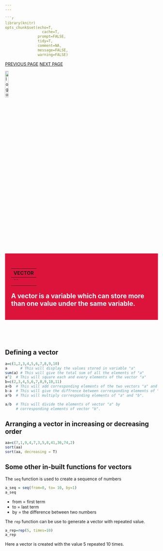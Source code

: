 ```yaml
---
---

```r
library(knitr)
opts_chunk$set(echo=T,
	             cache=T,
               prompt=FALSE,
               tidy=T,
               comment=NA,
               message=FALSE,
               warning=FALSE)
```

<link rel="stylesheet" href="mystyle.css" type="text/css">

<div class="icon-bar">
  <a href="variables.html" class="prev">PREVIOUS PAGE</a>
  <a href="matrix.html" class="next">NEXT PAGE</a>
</div>


<a href="index.html">
  <img src="images/logo.png" alt="logo"  style="width:15%;">
</a>

<div style="background-color:crimson;color:white;padding:20px;">
<h2> **VECTOR**</h2>
---
```

<p>
A vector is a variable which can store more than one value under the same variable.
</p>
</div>

<br/>
<br/>
<br/>

## Defining a vector

```r
a=c(1,2,3,4,5,6,7,8,9,10)
a      # This will display the values stored in variable "a"
sum(a) # This will give the total sum of all the elements of "a"
a^2  # This will square each and every elements of the vector "a"
b=c(2,3,4,5,6,7,8,9,10,11)
a+b  # This will add corresponding elements of the two vectors "a" and "b" 
b-a  # This will give the diffrence between corresponding elements of "b" and "a"
a*b  # This will multiply corresponding elements of "a" and "b".

a/b  # This will divide the elements of vector "a" by 
     # corresponding elements of vector "b".

```



## Arranging a vector in increasing or decreasing order

```r
aa=c(7,1,9,4,7,3,5,8,41,36,74,2)
sort(aa)
sort(aa, decreasing = T)
```


## Some other in-built functions for vectors

The `seq` function is used to create a sequence of numbers

```r
a_seq = seq(from=0, to= 10, by=1)
a_seq
```

  + from = first term
  + to = last term
  + by = the difference between two numbers

The `rep` function can be use to generate a vector with repeated value.

```r
a_rep=rep(5, times=10)
a_rep
```
Here a vector is created with the value 5 repeated 10 times.